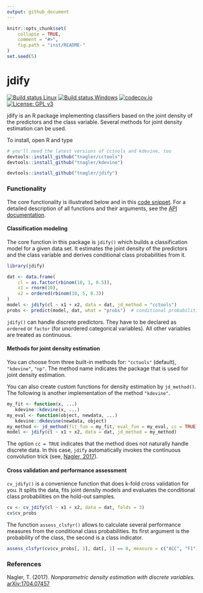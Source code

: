 ```yaml
---
output: github_document
---
```


```r
knitr::opts_chunk$set(
    collapse = TRUE,
    comment = "#>",
    fig.path = "inst/README-"
)
set.seed(5)
```

# jdify

[![Build status Linux](https://travis-ci.org/tnagler/jdify.svg?branch=master)](https://travis-ci.org/tnagler/jdify)
[![Build status Windows](https://ci.appveyor.com/api/projects/status/github/tnagler/jdify?branch=master&svg=true)](https://ci.appveyor.com/project/tnagler/jdify)
[![codecov.io](https://codecov.io/github/tnagler/jdify/coverage.svg?branch=master)](https://codecov.io/github/tnagler/jdify?branch=master)
[![License: GPL v3](https://img.shields.io/badge/License-GPL%20v3-blue.svg)](http://www.gnu.org/licenses/gpl-3.0)

jdify is an R package implementing classifiers based on the joint density of 
the predictors and the class variable. Several methods for joint density estimation
can be used.

To install, open R and type
``` r
# you'll need the latest versions of cctools and kdevine, too
devtools::install_github("tnagler/cctools")
devtools::install_github("tnagler/kdevine")

devtools::install_github("tnagler/jdify")
```

### Functionality

The core functionality is illustrated below and in this [code snippet](https://gist.github.com/tnagler/843f5c658e1139ff669d33614cc727e6). For 
a detailed description of all functions and their arguments, see the 
[API documentation](https://tnagler.github.io/jdify/reference/index.html).

#### Classification modeling

The core function in this package is `jdify()` which builds a classification
model for a given data set. It estimates the joint density of the predictors
and the class variable and derives conditional class probabilities from it.
```r
library(jdify)
```

```r
dat <- data.frame(
    cl = as.factor(rbinom(10, 1, 0.5)),
    x1 = rnorm(10),
    x2 = ordered(rbinom(10, 5, 0.3))
)
model <- jdify(cl ~ x1 + x2, data = dat, jd_method = "cctools")
probs <- predict(model, dat, what = "probs")  # conditional probabilities
```


`jdify()` can handle discrete predictors. They have to be declared as `ordered` or 
`factor` (for unordered categorical variables). All other variables are treated
as continuous.

#### Methods for joint density estimation

You can choose from three built-in methods for: `"cctools"` (default), 
`"kdevine"`, `"np"`. The method name indicates the package that is used for
joint density estimation.  

You can also create custom functions for density estimation by `jd_method()`. 
The following is another implementation of the method `"kdevine"`.

```r
my_fit <- function(x, ...)
   kdevine::kdevine(x, ...)
my_eval <- function(object, newdata, ...)
   kdevine::dkdevine(newdata, object)
my_method <- jd_method(fit_fun = my_fit, eval_fun = my_eval, cc = TRUE)
model <- jdify(cl ~ x1 + x2, data = dat, jd_method = my_method)
```

The option `cc = TRUE` indicates that the method does not naturally handle 
discrete data. In this case, `jdify` automatically invokes the continuous
convolution trick (see, [Nagler, 2017](https://arxiv.org/abs/1704.07457)).

#### Cross validation and performance assessment

`cv_jdify()` is a convenience function that does k-fold cross validation for 
you. It splits the data, fits joint density models and evaluates the conditional
class probabilities on the hold-out samples.

```r
cv <- cv_jdify(cl ~ x1 + x2, data = dat, folds = 3)
cv$cv_probs
```
The function `assess_clsfyr()` allows to calculate several performance measures
from the conditional class probabilities. Its first argument is the probability
of the class, the second is a class indicator. 
```r
assess_clsfyr(cv$cv_probs[, 1], dat[, 1] == 0, measure = c("ACC", "F1"))
```


### References 

Nagler, T. (2017). *Nonparametric density estimation with discrete variables.*
[arXiv:1704.07457](https://arxiv.org/abs/1704.07457)


